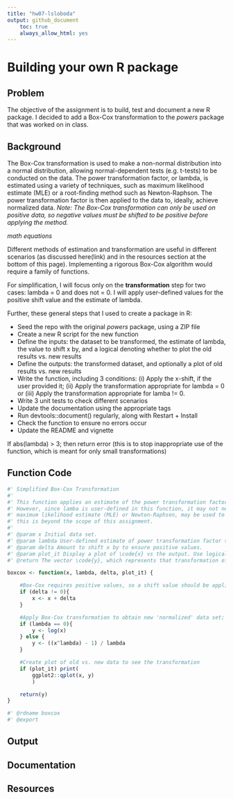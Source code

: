 ```yaml
---
title: "hw07-lsloboda"
output: github_document
    toc: true
    always_allow_html: yes
---
```


# Building your own R package

## Problem

The objective of the assignment is to build, test and document a new R package. I decided to add a Box-Cox transformation to the *powers* package that was worked on in class.

## Background

The Box-Cox transformation is used to make a non-normal distribution into a normal distribution, allowing normal-dependent tests (e.g. t-tests) to be conducted on the data. The power transformation factor, or lambda, is estimated using a variety of techniques, such as maximum likelihood estimate (MLE) or a root-finding method such as Newton-Raphson. The power transformation factor is then applied to the data to, ideally, achieve normalized data. *Note: The Box-Cox transformation can only be used on positive data, so negative values must be shifted to be positive before applying the method.*

*math equations*

Different methods of estimation and transformation are useful in different scenarios (as discussed here(link) and in the resources section at the bottom of this page). Implementing a rigorous Box-Cox algorithm would require a family of functions.

For simplification, I will focus only on the **transformation** step for two cases: lambda = 0 and does not = 0. I will apply user-defined values for the positive shift value and the estimate of lambda.

Further, these general steps that I used to create a package in R:

* Seed the repo with the original *powers* package, using a ZIP file
* Create a new R script for the new function
* Define the inputs: the dataset to be transformed, the estimate of lambda, the value to shift x by, and a logical denoting whether to plot the old results vs. new results
* Define the outputs: the transformed dataset, and optionally a plot of old results vs. new results
* Write the function, including 3 conditions: (i) Apply the x-shift, if the user provided it; (ii) Apply the transformation appropriate for lambda = 0 or (iii) Apply the transformation appropriate for lamba != 0.
* Write 3 unit tests to check different scenarios
* Update the documentation using the appropriate tags
* Run devtools::document() regularly, along with Restart + Install
* Check the function to ensure no errors occur
* Update the README and vignette

If abs(lambda) > 3; then return error (this is to stop inappropriate use of the function, which is meant for only small transformations)


## Function Code

```r
#' Simplified Box-Cox Transformation
#'
#' This function applies an estimate of the power transformation factor (lambda) in a deterministic power function to turn non-normal data into normal data.
#' However, since lamba is user-defined in this function, it may not necessarily result in a normal distribution. A more complex method, such as
#' maximum likelihood estimate (MLE) or Newton-Raphson, may be used to estimate the value of lamba required to achieve a Gaussian distribution, however
#' this is beyond the scope of this assignment.
#'
#' @param x Initial data set.
#' @param lambda User-defined estimate of power transformation factor to make \code{x} a normal distribution.
#' @param delta Amount to shift x by to ensure positive values.
#' @param plot_it Display a plot of \code{x} vs the output. Use logical.
#' @return The vector \code{y}, which represents that transformation of \code{x} by the Box-Cox algorithm.

boxcox <- function(x, lambda, delta, plot_it) {

    #Box-Cox requires positive values, so a shift value should be applied if necessary; here, the shift is the user-specified 'delta'
    if (delta != 0){ 
        x <- x + delta
    }

    #Apply Box-Cox transformation to obtain new 'normalized' data set; here, lambda is user-specified, so normalization is not expected
    if (lambda == 0){
        y <- log(x)
    } else {
        y <- ((x^lambda) - 1) / lambda
    }

    #Create plot of old vs. new data to see the transformation
    if (plot_it) print(
        ggplot2::qplot(x, y)
        )

    return(y)
}

#' @rdname boxcox
#' @export
```

## Output

## Documentation

## Resources


